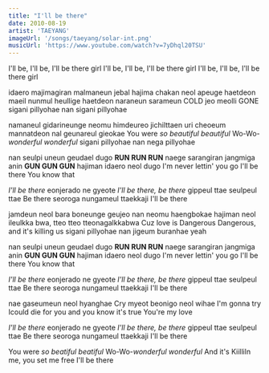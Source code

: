 ```yaml
---
title: "I'll be there"
date: 2010-08-19
artist: 'TAEYANG'
imageUrl: '/songs/taeyang/solar-int.png'
musicUrl: 'https://www.youtube.com/watch?v=7yDhql20TSU'
---
```


I'll be, I'll be, I'll be there girl
I'll be, I'll be, I'll be there girl
I'll be, I'll be, I'll be there girl

idaero majimagiran malmaneun jebal hajima
chakan neol apeuge haetdeon maeil nunmul heullige haetdeon
naraneun sarameun COLD jeo meolli GONE
sigani pillyohae nan sigani pillyohae

namaneul gidarineunge neomu himdeureo jichilttaen
uri cheoeum mannatdeon nal geunareul gieokae
You were *so beautiful beautiful*
Wo-Wo-*wonderful wonderful*
sigani pillyohae nan nega pillyohae

nan seulpi uneun geudael dugo **RUN RUN RUN**
naege sarangiran jangmiga anin **GUN GUN GUN**
hajiman idaero neol dugo I'm never lettin' you go
I'll be there You know that

*I'll be there*
eonjerado ne gyeote *I'll be there, be there*
gippeul ttae seulpeul ttae Be there
seoroga nungameul ttaekkaji I'll be there

jamdeun neol bara boneunge geujeo nan neomu haengbokae
hajiman neol ileulkka bwa, tteo tteo tteonagalkkabwa
Cuz love is Dangerous Dangerous, and it's killing us
sigani pillyohae nan jigeum buranhae yeah

nan seulpi uneun geudael dugo **RUN RUN RUN**
naege sarangiran jangmiga anin **GUN GUN GUN**
hajiman idaero neol dugo I'm never lettin' you go
I'll be there You know that

*I'll be there*
eonjerado ne gyeote *I'll be there, be there*
gippeul ttae seulpeul ttae Be there
seoroga nungameul ttaekkaji I'll be there

nae gaseumeun neol hyanghae Cry
myeot beonigo neol wihae I'm gonna try
Icould die for you and you know it's true
You're my love

*I'll be there*
eonjerado ne gyeote *I'll be there, be there*
gippeul ttae seulpeul ttae Be there
seoroga nungameul ttaekkaji I'll be there

You were *so beatiful beatiful*
Wo-Wo-*wonderful wonderful*
And it's Kiilliln me, you set me free
I'll be there
